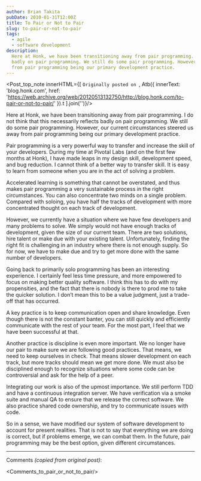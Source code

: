```yaml
---
author: Brian Takita
pubDate: 2010-01-31T12:00Z
title: To Pair or Not to Pair
slug: to-pair-or-not-to-pair
tags:
  - agile
  - software development
description:
  Here at Honk, we have been transitioning away from pair programming. I do not think that this necessarily reflects
  badly on pair programming. We still do some pair programming. However, our current circumstances steered us away
  from pair programming being our primary development practice.
---
```


<Post_top_note innerHTML={[
	`Originally posted on `,
	Atb({
		innerText: 'blog.honk.com',
		href: 'https://web.archive.org/web/20120513132750/http://blog.honk.com/to-pair-or-not-to-pair/'
	}).t
].join('')}/>

Here at Honk, we have been transitioning away from pair programming. I do not think that this necessarily reflects
badly on pair programming. We still do some pair programming. However, our current circumstances steered us away
from pair programming being our primary development practice.

Pair programming is a very powerful way to transfer and increase the skill of your developers. During my time at
Pivotal Labs (and on the first few months at Honk), I have made leaps in my design skill, development speed, and bug
reduction. I cannot think of a better way to transfer skill. It is easy to learn from someone when you are in the
act of solving a problem.

Accelerated learning is something that cannot be overstated, and thus makes pair programming a very sustainable
process in the right circumstances. You can also concentrate two minds on a single problem. Compared with soloing,
you have half the tracks of development with more concentrated thought on each track of development.

However, we currently have a situation where we have few developers and many problems to solve. We simply would not
have enough tracks of development, given the size of our current team. There are two solutions, hire talent or make
due with your existing talent. Unfortunately, finding the right fit is challenging in an industry where there is not
enough supply. So for now, we have to make due and try to get more done with the same number of developers.

Going back to primarily solo programming has been an interesting experience. I certainly feel less time pressure,
and more empowered to focus on making better quality software. I think this has to do with my propensities, and the
fact that there is nobody is there to prod me to take the quicker solution. I don’t mean this to be a value judgment,
just a trade-off that has occurred.

A key practice is to keep communication open and share knowledge. Even though there is not the constant banter, you
can still quickly and efficiently communicate with the rest of your team. For the most part, I feel that we have
been successful at that.

Another practice is discipline is even more important. We no longer have our pair to make sure we are following good
practices. That means, we need to keep ourselves in check. That means slower development on each track, but more
tracks should mean we get more done. We must also be disciplined enough to recognize situations where some code can
be controversial and ask for the help of a peer.

Integrating our work is also of the upmost importance. We still perform TDD and have a continuous integration server.
We have verification via a smoke suite and manual QA to ensure that we release the correct software. We also
practice shared code ownership, and try to communicate issues with code.

So in a sense, we have modified our system of software development to account for present realities. That is not to
say that everything we are doing is correct, but if problems emerge, we can combat them. In the future, pair
programming may be the best option, given different circumstances.

---

Comments *(copied from original post)*:

<Comments_to_pair_or_not_to_pair/>
